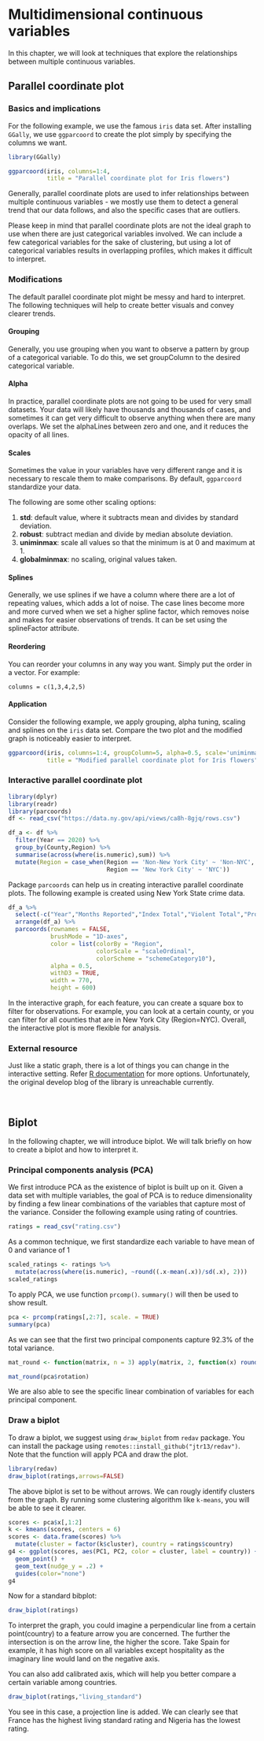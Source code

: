 # Multidimensional continuous variables

In this chapter, we will look at techniques that explore the relationships between multiple continuous variables.

## Parallel coordinate plot

### Basics and implications

For the following example, we use the famous `iris` data set. After installing `GGally`, we use `ggparcoord` to create the plot simply by specifying the columns we want.
```r
library(GGally)

ggparcoord(iris, columns=1:4, 
           title = "Parallel coordinate plot for Iris flowers")
```
Generally, parallel coordinate plots are used to infer relationships between multiple continuous variables - we mostly use them to detect a general trend that our data follows, and also the specific cases that are outliers. 

Please keep in mind that parallel coordinate plots are not the ideal graph to use when there are just categorical variables involved. We can include a few categorical variables for the sake of clustering, but using a lot of categorical variables results in overlapping profiles, which makes it difficult to interpret.

### Modifications

The default parallel coordinate plot might be messy and hard to interpret. The following techniques will help to create better visuals and convey clearer trends.

#### Grouping

Generally, you use grouping when you want to observe a pattern by group of a categorical variable. To do this, we set groupColumn to the desired categorical variable.

#### Alpha

In practice, parallel coordinate plots are not going to be used for very small datasets. Your data will likely have thousands and thousands of cases, and sometimes it can get very difficult to observe anything when there are many overlaps. We set the alphaLines between zero and one, and it reduces the opacity of all lines. 

#### Scales

Sometimes the value in your variables have very different range and it is necessary to rescale them to make comparisons. By default, `ggparcoord` standardize your data. 

The following are some other scaling options:

1. **std**: default value, where it subtracts mean and divides by standard deviation.
2. **robust**: subtract median and divide by median absolute deviation.
3. **uniminmax**: scale all values so that the minimum is at 0 and maximum at 1.
4. **globalminmax**: no scaling, original values taken.

#### Splines

Generally, we use splines if we have a column where there are a lot of repeating values, which adds a lot of noise. The case lines become more and more curved when we set a higher spline factor, which removes noise and makes for easier observations of trends. It can be set using the splineFactor attribute. 

#### Reordering

You can reorder your columns in any way you want. Simply put the order in a vector. For example:

```
columns = c(1,3,4,2,5)
```

#### Application

Consider the following example, we apply grouping, alpha tuning, scaling and splines on the `iris` data set. Compare the two plot and the modified graph is noticeably easier to interpret.

```r
ggparcoord(iris, columns=1:4, groupColumn=5, alpha=0.5, scale='uniminmax',splineFactor=10,
           title = "Modified parallel coordinate plot for Iris flowers")
```

### Interactive parallel coordinate plot

```r
library(dplyr)
library(readr)
library(parcoords)
df <- read_csv("https://data.ny.gov/api/views/ca8h-8gjq/rows.csv")

df_a <- df %>% 
  filter(Year == 2020) %>%
  group_by(County,Region) %>%
  summarise(across(where(is.numeric),sum)) %>%
  mutate(Region = case_when(Region == 'Non-New York City' ~ 'Non-NYC',
                            Region == 'New York City' ~ 'NYC'))
```

Package `parcoords` can help us in creating interactive parallel coordinate plots. The following example is created using New York State crime data. 

```r
df_a %>% 
  select(-c("Year","Months Reported","Index Total","Violent Total","Property Total")) %>%
  arrange(df_a) %>%
  parcoords(rownames = FALSE,
            brushMode = "1D-axes",
            color = list(colorBy = "Region",
                         colorScale = "scaleOrdinal",
                         colorScheme = "schemeCategory10"),
            alpha = 0.5,
            withD3 = TRUE,
            width = 770,
            height = 600)
```

In the interactive graph, for each feature, you can create a square box to filter for observations. For example, you can look at a certain county, or you can filter for all counties that are in New York City (Region=NYC). Overall, the interactive plot is more flexible for analysis.

### External resource

Just like a static graph, there is a lot of things you can change in the interactive setting. Refer [R documentation](https://www.rdocumentation.org/packages/parcoords/versions/1.0.0/topics/parcoords) for more options. Unfortunately, the original develop blog of the library is unreachable currently.

<br>

## Biplot

In the following chapter, we will introduce biplot. We will talk briefly on how to create a biplot and how to interpret it.

### Principal components analysis (PCA)

We first introduce PCA as the existence of biplot is built up on it. Given a data set with multiple variables, the goal of PCA is to reduce dimensionality by finding a few linear combinations of the variables that capture most of the variance. Consider the following example using rating of countries. 

```r
ratings = read_csv("rating.csv")
```

As a common technique, we first standardize each variable to have mean of 0 and variance of 1 

```r
scaled_ratings <- ratings %>% 
  mutate(across(where(is.numeric), ~round((.x-mean(.x))/sd(.x), 2)))
scaled_ratings
```

To apply PCA, we use function `prcomp()`. `summary()` will then be used to show result.

```r
pca <- prcomp(ratings[,2:7], scale. = TRUE)
summary(pca)
```

As we can see that the first two principal components capture 92.3% of the total variance.

```r
mat_round <- function(matrix, n = 3) apply(matrix, 2, function(x) round(x, n))

mat_round(pca$rotation)
```

We are also able to see the specific linear combination of variables for each principal component.

### Draw a biplot

To draw a biplot, we suggest using `draw_biplot` from `redav` package. You can install the package using `remotes::install_github("jtr13/redav")`. Note that the function will apply PCA and draw the plot.

```r
library(redav)
draw_biplot(ratings,arrows=FALSE)
```

The above biplot is set to be without arrows. We can rougly identify clusters from the graph. By running some clustering algorithm like `k-means`, you will be able to see it clearer.

```r
scores <- pca$x[,1:2]
k <- kmeans(scores, centers = 6)
scores <- data.frame(scores) %>%
  mutate(cluster = factor(k$cluster), country = ratings$country)
g4 <- ggplot(scores, aes(PC1, PC2, color = cluster, label = country)) +
  geom_point() +
  geom_text(nudge_y = .2) +
  guides(color="none")
g4
```

Now for a standard bibplot:

```r
draw_biplot(ratings)
```

To interpret the graph, you could imagine a perpendicular line from a certain point(country) to a feature arrow you are concerned. The further the intersection is on the arrow line, the higher the score. Take Spain for example, it has high score on all variables except hospitality as the imaginary line would land on the negative axis. 

You can also add calibrated axis, which will help you better compare a certain variable among countries.

```r
draw_biplot(ratings,"living_standard")
```

You see in this case, a projection line is added. We can clearly see that France has the highest living standard rating and Nigeria has the lowest rating.